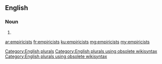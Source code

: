 ==English==

===Noun===
{{head|en}}

# {{plural of|empiricist}}

[[Category:English plurals]][[Category:English plurals using obsolete wikisyntax]][[Category:English plurals using obsolete wikisyntax]]

[[ar:empiricists]]
[[fr:empiricists]]
[[ku:empiricists]]
[[mg:empiricists]]
[[my:empiricists]]